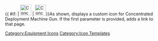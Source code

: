 {{ #if: {{{1|}}} | [[File:ConcentratedDeploymentMG.png|36px|link={{{1}}}]] | [[File:ConcentratedDeploymentMG.png|36px|Concentrated Deployment Machine Gun]]}}<noinclude>As shown, displays a custom icon for Concentrated Deployment Machine Gun.  If the first parameter is provided, adds a link to that page.
[[Category:Equipment Icons]] [[Category:Icon Templates]]</noinclude>